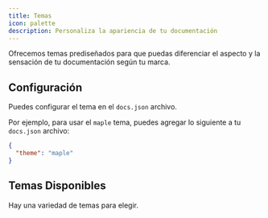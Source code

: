 ```yaml
---
title: Temas
icon: palette
description: Personaliza la apariencia de tu documentación
---
```



Ofrecemos temas prediseñados para que puedas diferenciar el aspecto y la sensación de tu documentación según tu marca.

## Configuración

Puedes configurar el tema en el `docs.json` archivo.

Por ejemplo, para usar el `maple` tema, puedes agregar lo siguiente a tu `docs.json` archivo:

```json
{
  "theme": "maple"
}
```

## Temas Disponibles

Hay una variedad de temas para elegir.

<br />

<ThemeCard title="Mint" description="Classic documentation theme with time-tested layouts and familiar navigation." image="/images/themes/mint.png" href="https://mint.mintlify.app" />

<ThemeCard title="Maple" description="Modern, clean aesthetics perfect for AI and SaaS products." image="/images/themes/maple.png" href="https://maple.mintlify.app" />

<ThemeCard title="Palm" description="Sophisticated fintech theme with deep customization for enterprise documentation." image="/images/themes/palm.png" href="https://palm.mintlify.app" />

<ThemeCard title="Willow" description="Stripped-back essentials for distraction-free documentation." image="/images/themes/willow.png" href="https://willow.mintlify.app" />

<ThemeCard title="Linden" description="Retro terminal vibes with monospace fonts for that 80s hacker aesthetic." image="/images/themes/linden.png" href="https://linden.mintlify.app" />
